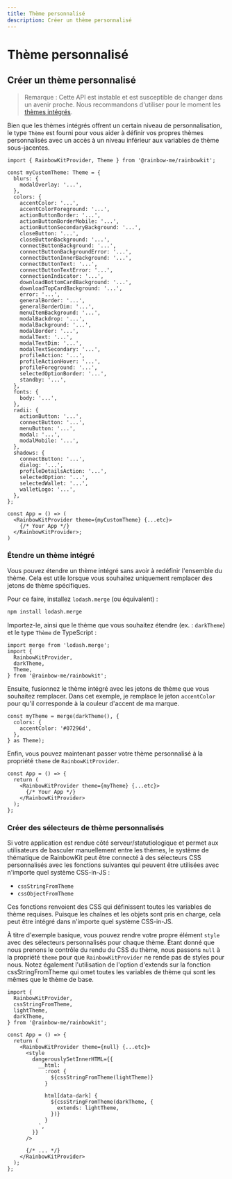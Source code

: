 ```yaml
---
title: Thème personnalisé
description: Créer un thème personnalisé
---
```


# Thème personnalisé

## Créer un thème personnalisé

> Remarque : Cette API est instable et est susceptible de changer dans un avenir proche. Nous recommandons d'utiliser pour le moment les [thèmes intégrés](/docs/theming).

Bien que les thèmes intégrés offrent un certain niveau de personnalisation, le type `Thème` est fourni pour vous aider à définir vos propres thèmes personnalisés avec un accès à un niveau inférieur aux variables de thème sous-jacentes.

```tsx
import { RainbowKitProvider, Theme } from '@rainbow-me/rainbowkit';

const myCustomTheme: Theme = {
  blurs: {
    modalOverlay: '...',
  },
  colors: {
    accentColor: '...',
    accentColorForeground: '...',
    actionButtonBorder: '...',
    actionButtonBorderMobile: '...',
    actionButtonSecondaryBackground: '...',
    closeButton: '...',
    closeButtonBackground: '...',
    connectButtonBackground: '...',
    connectButtonBackgroundError: '...',
    connectButtonInnerBackground: '...',
    connectButtonText: '...',
    connectButtonTextError: '...',
    connectionIndicator: '...',
    downloadBottomCardBackground: '...',
    downloadTopCardBackground: '...',
    error: '...',
    generalBorder: '...',
    generalBorderDim: '...',
    menuItemBackground: '...',
    modalBackdrop: '...',
    modalBackground: '...',
    modalBorder: '...',
    modalText: '...',
    modalTextDim: '...',
    modalTextSecondary: '...',
    profileAction: '...',
    profileActionHover: '...',
    profileForeground: '...',
    selectedOptionBorder: '...',
    standby: '...',
  },
  fonts: {
    body: '...',
  },
  radii: {
    actionButton: '...',
    connectButton: '...',
    menuButton: '...',
    modal: '...',
    modalMobile: '...',
  },
  shadows: {
    connectButton: '...',
    dialog: '...',
    profileDetailsAction: '...',
    selectedOption: '...',
    selectedWallet: '...',
    walletLogo: '...',
  },
};

const App = () => (
  <RainbowKitProvider theme={myCustomTheme} {...etc}>
    {/* Your App */}
  </RainbowKitProvider>;
)
```

### Étendre un thème intégré

Vous pouvez étendre un thème intégré sans avoir à redéfinir l'ensemble du thème. Cela est utile lorsque vous souhaitez uniquement remplacer des jetons de thème spécifiques.

Pour ce faire, installez `lodash.merge` (ou équivalent) :

```bash
npm install lodash.merge
```

Importez-le, ainsi que le thème que vous souhaitez étendre (ex. : `darkTheme`) et le type `Thème` de TypeScript :

```tsx
import merge from 'lodash.merge';
import {
  RainbowKitProvider,
  darkTheme,
  Theme,
} from '@rainbow-me/rainbowkit';
```

Ensuite, fusionnez le thème intégré avec les jetons de thème que vous souhaitez remplacer. Dans cet exemple, je remplace le jeton `accentColor` pour qu'il corresponde à la couleur d'accent de ma marque.

```tsx
const myTheme = merge(darkTheme(), {
  colors: {
    accentColor: '#07296d',
  },
} as Theme);
```

Enfin, vous pouvez maintenant passer votre thème personnalisé à la propriété `theme` de `RainbowKitProvider`.

```tsx
const App = () => {
  return (
    <RainbowKitProvider theme={myTheme} {...etc}>
      {/* Your App */}
    </RainbowKitProvider>
  );
};
```

### Créer des sélecteurs de thème personnalisés

Si votre application est rendue côté serveur/statutiologique et permet aux utilisateurs de basculer manuellement entre les thèmes, le système de thématique de RainbowKit peut être connecté à des sélecteurs CSS personnalisés avec les fonctions suivantes qui peuvent être utilisées avec n'importe quel système CSS-in-JS :

- `cssStringFromTheme`
- `cssObjectFromTheme`

Ces fonctions renvoient des CSS qui définissent toutes les variables de thème requises. Puisque les chaînes et les objets sont pris en charge, cela peut être intégré dans n'importe quel système CSS-in-JS.

À titre d'exemple basique, vous pouvez rendre votre propre élément `style` avec des sélecteurs personnalisés pour chaque thème. Étant donné que nous prenons le contrôle du rendu du CSS du thème, nous passons `null` à la propriété `theme` pour que `RainbowKitProvider` ne rende pas de styles pour nous. Notez également l'utilisation de l'option d'extends sur la fonction cssStringFromTheme qui omet toutes les variables de thème qui sont les mêmes que le thème de base.

```tsx
import {
  RainbowKitProvider,
  cssStringFromTheme,
  lightTheme,
  darkTheme,
} from '@rainbow-me/rainbowkit';

const App = () => {
  return (
    <RainbowKitProvider theme={null} {...etc}>
      <style
        dangerouslySetInnerHTML={{
          __html: `
            :root {
              ${cssStringFromTheme(lightTheme)}
            }

            html[data-dark] {
              ${cssStringFromTheme(darkTheme, {
                extends: lightTheme,
              })}
            }
          `,
        }}
      />

      {/* ... */}
    </RainbowKitProvider>
  );
};
```
